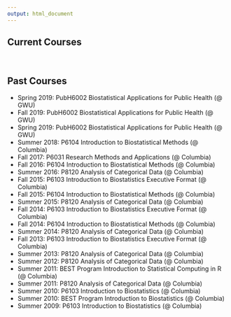 ```yaml
---
output: html_document
---
```


## Current Courses

<br>

## Past Courses
* Spring 2019: PubH6002 Biostatistical Applications for Public Health (@ GWU)
* Fall 2019: PubH6002 Biostatistical Applications for Public Health (@ GWU)
* Spring 2019: PubH6002 Biostatistical Applications for Public Health (@ GWU) 
* Summer 2018: P6104 Introduction to Biostatistical Methods (@ Columbia) 
* Fall 2017: P6031 Research Methods and Applications (@ Columbia) 
* Fall 2016: P6104 Introduction to Biostatistical Methods (@ Columbia) 
* Summer 2016: P8120 Analysis of Categorical Data (@ Columbia) 
* Fall 2015: P6103 Introduction to Biostatistics Executive Format (@ Columbia) 
* Fall 2015: P6104 Introduction to Biostatistical Methods (@ Columbia) 
* Summer 2015: P8120 Analysis of Categorical Data (@ Columbia) 
* Fall 2014: P6103 Introduction to Biostatistics Executive Format (@ Columbia) 
* Fall 2014: P6104 Introduction to Biostatistical Methods (@ Columbia)   
* Summer 2014: P8120 Analysis of Categorical Data (@ Columbia) 
* Fall 2013: P6103 Introduction to Biostatistics Executive Format (@ Columbia) 
* Summer 2013: P8120 Analysis of Categorical Data (@ Columbia) 
* Summer 2012: P8120 Analysis of Categorical Data (@ Columbia) 
* Summer 2011: BEST Program Introduction to Statistical Computing in R (@ Columbia)  
* Summer 2011: P8120 Analysis of Categorical Data (@ Columbia) 
* Summer 2010: P6103 Introduction to Biostatistics (@ Columbia) 
* Summer 2010: BEST Program Introduction to Biostatistics (@ Columbia)  
* Summer 2009: P6103 Introduction to Biostatistics (@ Columbia) 


<link rel="stylesheet" href="styles.css" type="text/css">